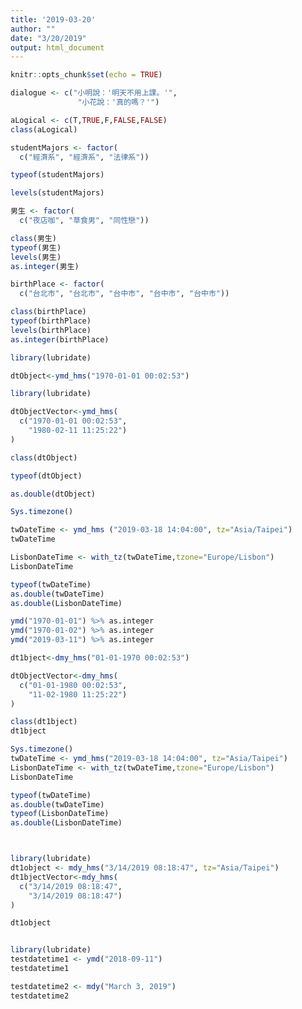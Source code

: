 ```yaml
---
title: '2019-03-20'
author: ""
date: "3/20/2019"
output: html_document
---
```


```r
knitr::opts_chunk$set(echo = TRUE)
```

```r
dialogue <- c("小明說：'明天不用上課。'",
               "小花說：'真的嗎？'")
```

```r
aLogical <- c(T,TRUE,F,FALSE,FALSE)
class(aLogical)
```

```r
studentMajors <- factor(
  c("經濟系", "經濟系", "法律系"))
```
```r
typeof(studentMajors)
```

```r
levels(studentMajors)
```
```r
男生 <- factor(
  c("夜店咖", "草食男", "同性戀"))
```
```r
class(男生)
typeof(男生)
levels(男生)
as.integer(男生)
```



```r
birthPlace <- factor(
  c("台北市", "台北市", "台中市", "台中市", "台中市"))
```

```r
class(birthPlace)
typeof(birthPlace)
levels(birthPlace)
as.integer(birthPlace)
```
```r
library(lubridate)
```
```r
dtObject<-ymd_hms("1970-01-01 00:02:53")
```
```r
library(lubridate)
```

```r
dtObjectVector<-ymd_hms(
  c("1970-01-01 00:02:53",
    "1980-02-11 11:25:22")
)
```

```r
class(dtObject)
```
```r
typeof(dtObject)
```

```r
as.double(dtObject)
```

```r
Sys.timezone()
```

```r
twDateTime <- ymd_hms ("2019-03-18 14:04:00", tz="Asia/Taipei")
twDateTime
```

```r
LisbonDateTime <- with_tz(twDateTime,tzone="Europe/Lisbon")
LisbonDateTime
```
```r
typeof(twDateTime)
as.double(twDateTime)
as.double(LisbonDateTime)
```
```r
ymd("1970-01-01") %>% as.integer
ymd("1970-01-02") %>% as.integer
ymd("2019-03-11") %>% as.integer
```

```r
dt1bject<-dmy_hms("01-01-1970 00:02:53") 
```
```r
dtObjectVector<-dmy_hms(
  c("01-01-1980 00:02:53",
    "11-02-1980 11:25:22")
)
```
```r
class(dt1bject)
dt1bject
```
```r
Sys.timezone()
twDateTime <- ymd_hms("2019-03-18 14:04:00", tz="Asia/Taipei")
LisbonDateTime <- with_tz(twDateTime,tzone="Europe/Lisbon")
LisbonDateTime

typeof(twDateTime)
as.double(twDateTime)
typeof(LisbonDateTime)
as.double(LisbonDateTime)



library(lubridate)
dt1object <- mdy_hms("3/14/2019 08:18:47", tz="Asia/Taipei")
dt1bjectVector<-mdy_hms(
  c("3/14/2019 08:18:47",
    "3/14/2019 08:18:47")
)

dt1object


library(lubridate)
testdatetime1 <- ymd("2018-09-11")
testdatetime1

testdatetime2 <- mdy("March 3, 2019")
testdatetime2

```





